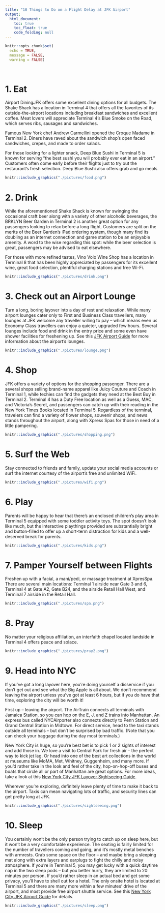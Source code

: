 ```yaml
---
title: "10 Things to Do on a Flight Delay at JFK Airport"
output: 
  html_document:
    toc: true
    toc_float: true
    code_folding: null
---
```


```r
knitr::opts_chunk$set(
  echo = TRUE,
  message = FALSE,
  warning = FALSE)
```

&nbsp;

# 1. Eat

Airport DiningJFK offers some excellent dining options for all budgets. The Shake Shack has a location in Terminal 4 that offers all the favorites of its outside-the-airport locations including breakfast sandwiches and excellent coffee. Meat lovers will appreciate Terminal 4’s Blue Smoke on the Road, which serves ribs, sausages and sandwiches.

Famous New York chef Andrew Carmellini opened the Croque Madame in Terminal 2. Diners have raved about the sandwich shop’s open faced sandwiches, crepes, and made to order salads.

For those looking for a lighter snack, Deep Blue Sushi in Terminal 5 is known for serving “the best sushi you will probably ever eat in an airport.” Customers often come early before their flights just to try out the restaurant’s fresh selection. Deep Blue Sushi also offers grab and go meals.

```r
knitr::include_graphics("./pictures/food.png")
```

# 2. Drink

While the aforementioned Shake Shack is known for swinging the occasional craft beer along with a variety of other alcoholic beverages, the BRKLYN Beer Garden in Terminal 2 is another great option for any passengers looking to relax before a long flight. Customers are split on the merits of the Beer Garden’s iPad ordering system, though many find its doubling as an internet connection and game station to be an enjoyable amenity. A word to the wise regarding this spot: while the beer selection is great, passengers may be advised to eat elsewhere.

For those with more refined tastes, Vino Volo Wine Shop has a location in Terminal 8 that has been highly appreciated by passengers for its excellent wine, great food selection, plentiful charging stations and free Wi-Fi.

```r
knitr::include_graphics("./pictures/drink.png")
```

# 3. Check out an Airport Lounge

Turn a long, boring layover into a day of rest and relaxation. While many airport lounges cater only to First and Business Class travellers, many lounges at JFK welcome any traveller willing to pay – which means even us Economy Class travellers can enjoy a quieter, upgraded few hours. Several lounges include food and drink in the entry price and some even have shower facilities for freshening up. See this [JFK Airport Guide](https://www.sleepinginairports.net/guides/new-york-city-jfk-airport-guide.htm#lounges) for more information about the airport’s lounges.

```r
knitr::include_graphics("./pictures/lounge.png")
```

# 4. Shop

JFK offers a variety of options for the shopping passenger. There are a several shops selling brand-name apparel like Juicy Couture and Coach in Terminal 1, while techies can find the gadgets they need at the Best Buy in Terminal 2. Terminal 4 has a Duty Free location as well as a Guess, MAC, and Victoria’s Secret, and passengers can catch up with their reading in the New York Times Books located in Terminal 5. Regardless of the terminal, travelers can find a variety of flower shops, souvenir shops, and news stands throughout the airport, along with Xpress Spas for those in need of a little pampering.

```r
knitr::include_graphics("./pictures/shopping.png")
```

# 5. Surf the Web

Stay connected to friends and family, update your social media accounts or surf the internet courtesy of the airport’s free and unlimited WiFi.

```r
knitr::include_graphics("./pictures/wifi.png")
```

# 6. Play

Parents will be happy to hear that there’s an enclosed children’s play area in Terminal 5 equipped with some toddler activity toys. The spot doesn’t look like much, but the interactive playthings provided are substantially bright and button-filled to offer up a short-term distraction for kids and a well-deserved break for parents.

```r
knitr::include_graphics("./pictures/kids.png")
```

# 7. Pamper Yourself between Flights

Freshen up with a facial, a mani/pedi, or massage treatment at XpresSpa. There are several main locations: Terminal 1 airside near Gate 3 and 6, Terminal 4 at Gate A2, Gate B24, and the airside Retail Hall West, and Terminal 7 airside in the Retail Hall.

```r
knitr::include_graphics("./pictures/spa.png")
```

# 8. Pray

No matter your religious affiliation, an interfaith chapel located landside in Terminal 4 offers peace and solace.

```r
knitr::include_graphics("./pictures/pray2.png")
```

# 9. Head into NYC

If you’ve got a long layover here, you’re doing yourself a disservice if you don’t get out and see what the Big Apple is all about. We don’t recommend leaving the airport unless you’ve got at least 6 hours, but if you do have that time, exploring the city will be worth it!

First up – leaving the airport. The AirTrain connects all terminals with Jamaica Station, so you can hop on the E, J, and Z trains into Manhattan. An express bus called NYCAirporter also connects directly to Penn Station and Grand Central Station in Midtown. For direct service, head to the taxi stands outside all terminals – but don’t be surprised by bad traffic. (Note that you can check your baggage during the day most terminals.)

New York City is huge, so you’re best bet is to pick 1 or 2 sights of interest and add those in. We love a visit to Central Park for fresh air – the perfect way to kick jet lag. Or head into one of the best art collections in the world at museums like MoMA, Met, Whitney, Guggenheim, and many more. If you’d rather take in the look and feel of the city, hop-on-hop-off buses and boats that circle all or part of Manhattan are great options. For more ideas, take a look at this [New York City JFK Layover Sightseeing Guide](https://www.sleepinginairports.net/sightseeing/jfk-airport-layover-sightseeing.htm).

Wherever you’re exploring, definitely leave plenty of time to make it back to the airport. Taxis can mean navigating lots of traffic, and security lines can get pretty long at JFK.

```r
knitr::include_graphics("./pictures/sightseeing.png")
```

# 10. Sleep

You certainly won’t be the only person trying to catch up on sleep here, but it won’t be a very comfortable experience. The seating is fairly limited for the number of travellers coming and going, and it’s mostly metal benches with armrests. Grab some space on the floor – and maybe bring a sleeping mat along with extra layers and earplugs to fight the chilly and noisy atmosphere. If you’re in Terminal 5, you may get lucky with a quick daytime nap in the two sleep pods – but you better hurry, they are limited to 20 minutes per person. If you’d rather sleep in an actual bed and get some privacy, you’ll have to shell out for a hotel. The only onsite hotel is located at Terminal 5 and there are many more within a few minutes’ drive of the airport, and most provide free airport shuttle service. See this [New York City JFK Airport Guide](https://www.sleepinginairports.net/guides/new-york-city-jfk-airport-guide.htm#hotels) for details.

```r
knitr::include_graphics("./pictures/sleep.png")
```

<div class="tocify-extend-page" data-unique="tocify-extend-page" style="height: 0;"></div>
